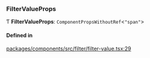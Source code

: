 ### FilterValueProps

Ƭ **FilterValueProps**: `ComponentPropsWithoutRef`\<`"span"`\>

#### Defined in

[packages/components/src/filter/filter-value.tsx:29](https://github.com/vtex/shoreline/blob/cc3cbcc20/packages/components/src/filter/filter-value.tsx#L29)
